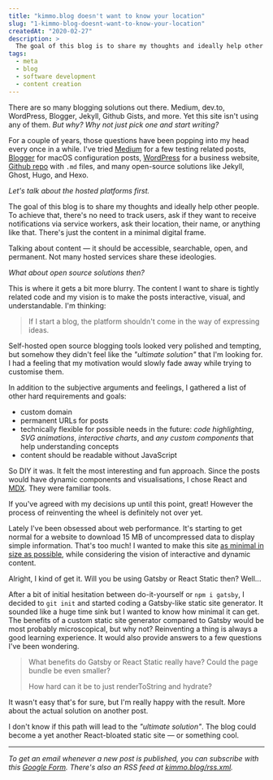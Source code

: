 ```yaml
---
title: "kimmo.blog doesn't want to know your location"
slug: "1-kimmo-blog-doesnt-want-to-know-your-location"
createdAt: "2020-02-27"
description: >
  The goal of this blog is to share my thoughts and ideally help other people.
tags:
  - meta
  - blog
  - software development
  - content creation
---
```


There are so many blogging solutions out there. Medium, dev.to, WordPress, Blogger, Jekyll, Github Gists, and more. Yet this site isn't using any of them. *But why? Why not just pick one and start writing?*

For a couple of years, those questions have been popping into my head every once in a while. I've tried [Medium](https://medium.com/@kimmobrunfeldt/introduction-to-sauce-labs-3ad082fc7dd5) for a few testing related posts, [Blogger](http://scouringmacbook.blogspot.com/2012/10/setting-everything.html) for macOS configuration posts, [WordPress](https://alvarcarto.com/) for a business website, [Github repo](https://github.com/kimmobrunfeldt/howto-everything) with `.md` files, and many open-source solutions like Jekyll, Ghost, Hugo, and Hexo.

_Let's talk about the hosted platforms first._

The goal of this blog is to share my thoughts and ideally help other people. To achieve that, there's no need to track users, ask if they want to receive notifications via service workers, ask their location, their name, or anything like that. There's just the content in a minimal digital frame.

Talking about content — it should be accessible, searchable, open, and permanent. Not many hosted services share these ideologies.

_What about open source solutions then?_

This is where it gets a bit more blurry. The content I want to share is tightly related code and my vision is to make the posts interactive, visual, and understandable. I'm thinking:

> If I start a blog, the platform shouldn't come in the way of expressing ideas.

Self-hosted open source blogging tools looked very polished and tempting, but somehow they didn't feel like the _"ultimate solution"_ that I'm looking for. I had a feeling that my motivation would slowly fade away while trying to customise them.

In addition to the subjective arguments and feelings, I gathered a list of other hard requirements and goals:

* custom domain
* permanent URLs for posts
* technically flexible for possible needs in the future: *code highlighting*, *SVG animations*, *interactive charts*, and *any custom components* that help understanding concepts
* content should be readable without JavaScript

So DIY it was. It felt the most interesting and fun approach. Since the posts would have dynamic components and visualisations, I chose React and [MDX](https://mdxjs.com/). They were familiar tools.

If you've agreed with my decisions up until this point, great! However the process of reinventing the wheel is definitely not over yet.

Lately I've been obsessed about web performance. It's starting to get normal for a website to download 15 MB of uncompressed data to display simple information. That's too much! I wanted to make this site [as minimal in size as possible](/perf), while considering the vision of interactive and dynamic content.

<ChatDiscussion>
  <ChatMessage from="them">
    Alright, I kind of get it. Will you be using Gatsby or React Static then?
  </ChatMessage>
  <ChatMessage from="me">
    Well...
  </ChatMessage>
</ChatDiscussion>

After a bit of initial hesitation between do-it-yourself or `npm i gatsby`, I decided to `git init` and started coding a Gatsby-like static site generator. It sounded like a huge time sink but I wanted to know how minimal it can get. The benefits of a custom static site generator compared to Gatsby would be most probably microscopical, but why not? Reinventing a thing is always a good learning experience. It would also provide answers to a few questions I've been wondering.

> What benefits do Gatsby or React Static really have?
> Could the page bundle be even smaller?
>
> How hard can it be to just renderToString and hydrate?

It wasn't easy that's for sure, but I'm really happy with the result. More about the actual solution on another post.

I don't know if this path will lead to the _"ultimate solution"_. The blog could become a yet another React-bloated static site — or something cool.

<hr/>

*To get an email whenever a new post is published, you can subscribe with this [Google Form](https://docs.google.com/forms/d/e/1FAIpQLSeqxCof8DcwK_DYCNyNmJfDj-bWG8tuxyEiAiuTQLdL6h4bpg/viewform?usp=sf_link). There's also an RSS feed at [kimmo.blog/rss.xml](https://kimmo.blog/rss.xml).*
